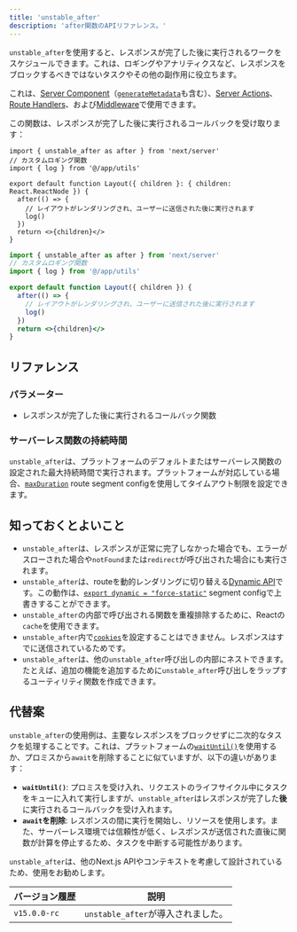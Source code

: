 ```yaml
---
title: 'unstable_after'
description: 'after関数のAPIリファレンス。'
---
```


`unstable_after`を使用すると、レスポンスが完了した後に実行されるワークをスケジュールできます。これは、ロギングやアナリティクスなど、レスポンスをブロックするべきではないタスクやその他の副作用に役立ちます。

これは、[Server Component](/docs/app/building-your-application/rendering/server-components)（[`generateMetadata`](https://nextjs.org/docs/app/api-reference/functions/generate-metadata)も含む）、[Server Actions](/docs/app/building-your-application/data-fetching/server-actions-and-mutations)、[Route Handlers](/docs/app/building-your-application/routing/route-handlers)、および[Middleware](/docs/app/building-your-application/routing/middleware)で使用できます。

この関数は、レスポンスが完了した後に実行されるコールバックを受け取ります：

```tsx filename="app/layout.tsx switcher
import { unstable_after as after } from 'next/server'
// カスタムロギング関数
import { log } from '@/app/utils'

export default function Layout({ children }: { children: React.ReactNode }) {
  after(() => {
    // レイアウトがレンダリングされ、ユーザーに送信された後に実行されます
    log()
  })
  return <>{children}</>
}
```

```jsx filename="app/layout.js switcher
import { unstable_after as after } from 'next/server'
// カスタムロギング関数
import { log } from '@/app/utils'

export default function Layout({ children }) {
  after(() => {
    // レイアウトがレンダリングされ、ユーザーに送信された後に実行されます
    log()
  })
  return <>{children}</>
}
```

## リファレンス

### パラメーター

- レスポンスが完了した後に実行されるコールバック関数

### サーバーレス関数の持続時間

`unstable_after`は、プラットフォームのデフォルトまたはサーバーレス関数の設定された最大持続時間で実行されます。プラットフォームが対応している場合、[`maxDuration`](/docs/app/api-reference/file-conventions/route-segment-config#maxduration) route segment configを使用してタイムアウト制限を設定できます。

## 知っておくとよいこと

- `unstable_after`は、レスポンスが正常に完了しなかった場合でも、エラーがスローされた場合や`notFound`または`redirect`が呼び出された場合にも実行されます。
- `unstable_after`は、routeを動的レンダリングに切り替える[Dynamic API](/docs/app/building-your-application/rendering/server-components#dynamic-apis)です。この動作は、[`export dynamic = "force-static"`](/docs/app/api-reference/file-conventions/route-segment-config#dynamic) segment configで上書きすることができます。
- `unstable_after`の内部で呼び出される関数を重複排除するために、Reactの`cache`を使用できます。
- `unstable_after`内で[`cookies`](/docs/app/api-reference/functions/cookies)を設定することはできません。レスポンスはすでに送信されているためです。
- `unstable_after`は、他の`unstable_after`呼び出しの内部にネストできます。たとえば、追加の機能を追加するために`unstable_after`呼び出しをラップするユーティリティ関数を作成できます。

## 代替案

`unstable_after`の使用例は、主要なレスポンスをブロックせずに二次的なタスクを処理することです。これは、プラットフォームの[`waitUntil()`](https://vercel.com/docs/functions/functions-api-reference)を使用するか、プロミスから`await`を削除することに似ていますが、以下の違いがあります：

- **`waitUntil()`**: プロミスを受け入れ、リクエストのライフサイクル中にタスクをキューに入れて実行しますが、`unstable_after`はレスポンスが完了した**後**に実行されるコールバックを受け入れます。
- **`await`を削除**: レスポンスの間に実行を開始し、リソースを使用します。また、サーバーレス環境では信頼性が低く、レスポンスが送信された直後に関数が計算を停止するため、タスクを中断する可能性があります。

`unstable_after`は、他のNext.js APIやコンテキストを考慮して設計されているため、使用をお勧めします。

| バージョン履歴   | 説明                          |
| --------------- | ---------------------------- |
| `v15.0.0-rc`    | `unstable_after`が導入されました。 |